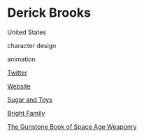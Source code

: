 # Derick Brooks

<Location>

United States

</Location>



<Skills>

character design

animation

</Skills>

<Personal>

[Twitter](https://twitter.com/derickant)

</Personal>

<Business>

[Website](https://www.derickbrooks.com/)

[Sugar and Toys](https://www.derickbrooks.com/snt)

[Bright Family](https://www.derickbrooks.com/brightfam-1)

[The Gunstone Book of Space Age Weaponry](https://www.derickbrooks.com/gunstone)

</Business>


